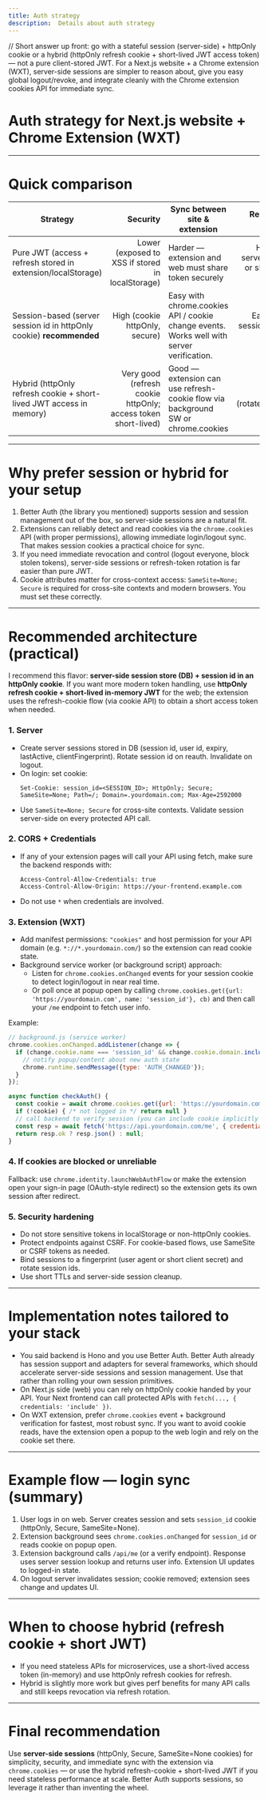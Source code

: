 ```yaml
---
title: Auth strategy
description:  Details about auth strategy
---
```



// Short answer up front: go with a  stateful session (server-side) + httpOnly cookie or a  hybrid (httpOnly refresh cookie + short-lived JWT access token) — not a pure client-stored JWT. For a Next.js website + a Chrome extension (WXT), server-side sessions are simpler to reason about, give you easy global logout/revoke, and integrate cleanly with the Chrome extension cookies API for immediate sync.  

# Auth strategy for Next.js website + Chrome Extension (WXT)



---

# Quick comparison

| Strategy | Security | Sync between site & extension | Revocation / logout | Complexity |
|---|---:|---|---:|---:|
| Pure JWT (access + refresh stored in extension/localStorage) | Lower (exposed to XSS if stored in localStorage) | Harder — extension and web must share token securely | Hard (need server blacklist or short TTL + rotation) | Medium |
| Session-based (server session id in httpOnly cookie) **recommended** | High (cookie httpOnly, secure) | Easy with chrome.cookies API / cookie change events. Works well with server verification. | Easy (delete session server-side) | Low → Medium |
| Hybrid (httpOnly refresh cookie + short-lived JWT access in memory) | Very good (refresh cookie httpOnly; access token short-lived) | Good — extension can use refresh-cookie flow via background SW or chrome.cookies | Very good (rotate/blacklist) | Medium (a bit more infra) |

---

# Why prefer session or hybrid for your setup
1. Better Auth (the library you mentioned) supports session and session management out of the box, so server-side sessions are a natural fit.  
2. Extensions can reliably detect and read cookies via the `chrome.cookies` API (with proper permissions), allowing immediate login/logout sync. That makes session cookies a practical choice for sync.  
3. If you need immediate revocation and control (logout everyone, block stolen tokens), server-side sessions or refresh-token rotation is far easier than pure JWT.  
4. Cookie attributes matter for cross-context access: `SameSite=None; Secure` is required for cross-site contexts and modern browsers. You must set these correctly.  

---

# Recommended architecture (practical)
I recommend this flavor: **server-side session store (DB) + session id in an httpOnly cookie**. If you want more modern token handling, use **httpOnly refresh cookie + short-lived in-memory JWT** for the web; the extension uses the refresh-cookie flow (via cookie API) to obtain a short access token when needed.

### 1. Server
- Create server sessions stored in DB (session id, user id, expiry, lastActive, clientFingerprint). Rotate session id on reauth. Invalidate on logout.
- On login: set cookie:
  ```
  Set-Cookie: session_id=<SESSION_ID>; HttpOnly; Secure; SameSite=None; Path=/; Domain=.yourdomain.com; Max-Age=2592000
  ```
- Use `SameSite=None; Secure` for cross-site contexts. Validate session server-side on every protected API call.

### 2. CORS + Credentials
- If any of your extension pages will call your API using fetch, make sure the backend responds with:
  ```
  Access-Control-Allow-Credentials: true
  Access-Control-Allow-Origin: https://your-frontend.example.com
  ```
- Do not use `*` when credentials are involved.

### 3. Extension (WXT)
- Add manifest permissions: `"cookies"` and host permission for your API domain (e.g. `*://*.yourdomain.com/`) so the extension can read cookie state.  
- Background service worker (or background script) approach:
  - Listen for `chrome.cookies.onChanged` events for your session cookie to detect login/logout in near real time.
  - Or poll once at popup open by calling `chrome.cookies.get({url: 'https://yourdomain.com', name: 'session_id'}, cb)` and then call your `/me` endpoint to fetch user info.

Example:
```js
// background.js (service worker)
chrome.cookies.onChanged.addListener(change => {
  if (change.cookie.name === 'session_id' && change.cookie.domain.includes('yourdomain.com')) {
    // notify popup/content about new auth state
    chrome.runtime.sendMessage({type: 'AUTH_CHANGED'});
  }
});

async function checkAuth() {
  const cookie = await chrome.cookies.get({url: 'https://yourdomain.com', name: 'session_id'});
  if (!cookie) { /* not logged in */ return null }
  // call backend to verify session (you can include cookie implicitly if fetch from extension includes credentials)
  const resp = await fetch('https://api.yourdomain.com/me', { credentials: 'include' });
  return resp.ok ? resp.json() : null;
}
```

### 4. If cookies are blocked or unreliable
Fallback: use `chrome.identity.launchWebAuthFlow` or make the extension open your sign-in page (OAuth-style redirect) so the extension gets its own session after redirect.

### 5. Security hardening
- Do not store sensitive tokens in localStorage or non-httpOnly cookies.
- Protect endpoints against CSRF. For cookie-based flows, use SameSite or CSRF tokens as needed.
- Bind sessions to a fingerprint (user agent or short client secret) and rotate session ids.
- Use short TTLs and server-side session cleanup.

---

# Implementation notes tailored to your stack
- You said backend is Hono and you use Better Auth. Better Auth already has session support and adapters for several frameworks, which should accelerate server-side sessions and session management. Use that rather than rolling your own session primitives.  
- On Next.js side (web) you can rely on httpOnly cookie handed by your API. Your Next frontend can call protected APIs with `fetch(..., { credentials: 'include' })`.
- On WXT extension, prefer `chrome.cookies` event + background verification for fastest, most robust sync. If you want to avoid cookie reads, have the extension open a popup to the web login and rely on the cookie set there.

---

# Example flow — login sync (summary)
1. User logs in on web. Server creates session and sets `session_id` cookie (httpOnly, Secure, SameSite=None).
2. Extension background sees `chrome.cookies.onChanged` for `session_id` or reads cookie on popup open.
3. Extension background calls `/api/me` (or a verify endpoint). Response uses server session lookup and returns user info. Extension UI updates to logged-in state.
4. On logout server invalidates session; cookie removed; extension sees change and updates UI.

---

# When to choose hybrid (refresh cookie + short JWT)
- If you need stateless APIs for microservices, use a short-lived access token (in-memory) and use httpOnly refresh cookies for refresh.
- Hybrid is slightly more work but gives perf benefits for many API calls and still keeps revocation via refresh rotation.

---

# Final recommendation
Use **server-side sessions** (httpOnly, Secure, SameSite=None cookies) for simplicity, security, and immediate sync with the extension via `chrome.cookies` — or use the hybrid refresh-cookie + short-lived JWT if you need stateless performance at scale. Better Auth supports sessions, so leverage it rather than inventing the wheel.
